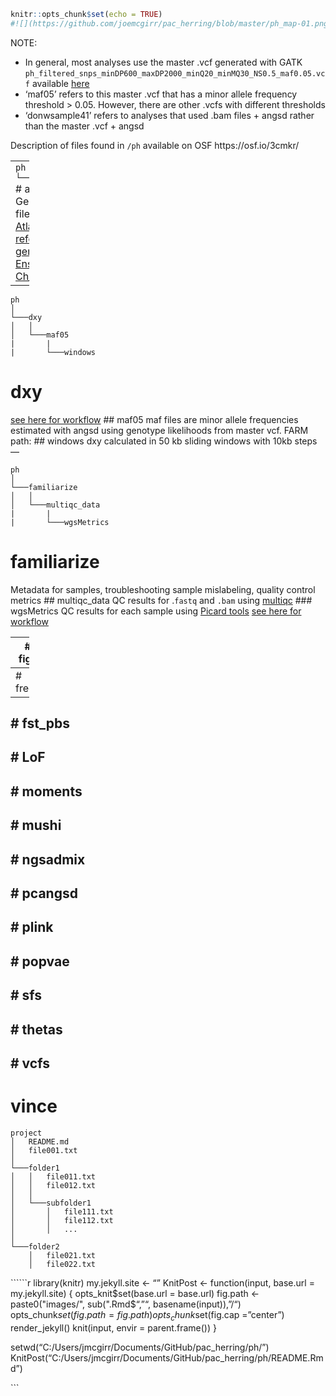 
```r
knitr::opts_chunk$set(echo = TRUE)
#![](https://github.com/joemcgirr/pac_herring/blob/master/ph_map-01.png?raw=true "pops")  

```

NOTE: 

- In general, most analyses use the master .vcf generated with GATK
  `ph_filtered_snps_minDP600_maxDP2000_minQ20_minMQ30_NS0.5_maf0.05.vcf` 
  available [here](https://osf.io/3cmkr/)
- 'maf05' refers to this master .vcf that has a minor allele frequency 
  threshold > 0.05. However, there are other .vcfs with different 
  thresholds
- 'donwsample41' refers to analyses that used .bam files + angsd
  rather than the master .vcf + angsd
  
Description of files found in `/ph` available on OSF
https://osf.io/3cmkr/

---
```
ph
│
└───annotations
```
# annotations
Gene feature files for the [Atlantic herring reference genome on Ensembl Ch_v2.0.2](https://uswest.ensembl.org/Clupea_harengus/Info/Index)

---

```
ph
│
└───dxy
│   │
│   └───maf05
|       |
|       └───windows

```
# dxy
[see here for workflow](https://htmlpreview.github.io/?https://github.com/joemcgirr/pac_herring/blob/master/Rmarkdown/popgen_stats/popgen_stats.html#5_Dxy)
## maf05
maf files are minor allele frequencies estimated with angsd using genotype likelihoods from master vcf.
FARM path: 
## windows
dxy calculated in 50 kb sliding windows with 10kb steps
---

```
ph
│
└───familiarize
│   │
│   └───multiqc_data
|       |
|       └───wgsMetrics

```
# familiarize
Metadata for samples, troubleshooting sample mislabeling, quality control metrics
## multiqc_data
QC results for .`fastq` and `.bam` using [multiqc](https://multiqc.info/)
### wgsMetrics
QC results for each sample using [Picard tools](https://broadinstitute.github.io/picard/)
[see here for workflow](https://htmlpreview.github.io/?https://htmlpreview.github.io/?https://github.com/joemcgirr/pac_herring/blob/master/Rmarkdown/fastq_to_vcf/fastq_to_vcf.html#5_Interrogate_alignment_files)

---
# figs
---
# freqs
---
# fst_pbs
---
# LoF
---
# moments
---
# mushi
---
# ngsadmix
---
# pcangsd
---
# plink
---
# popvae
---
# sfs
---
# thetas
---
# vcfs
---
# vince


```
project
│   README.md
│   file001.txt    
│
└───folder1
│   │   file011.txt
│   │   file012.txt
│   │
│   └───subfolder1
│       │   file111.txt
│       │   file112.txt
│       │   ...
│   
└───folder2
    │   file021.txt
    │   file022.txt
```

``````r
library(knitr)
my.jekyll.site <- ""
KnitPost <- function(input, base.url = my.jekyll.site) {
  opts_knit$set(base.url = base.url)
  fig.path <- paste0("images/", sub(".Rmd$", "", basename(input)), "/")
  opts_chunk$set(fig.path = fig.path)
  opts_chunk$set(fig.cap = "center")
  render_jekyll()
  knit(input, envir = parent.frame())
}

setwd("C:/Users/jmcgirr/Documents/GitHub/pac_herring/ph/")
KnitPost("C:/Users/jmcgirr/Documents/GitHub/pac_herring/ph/README.Rmd")

```